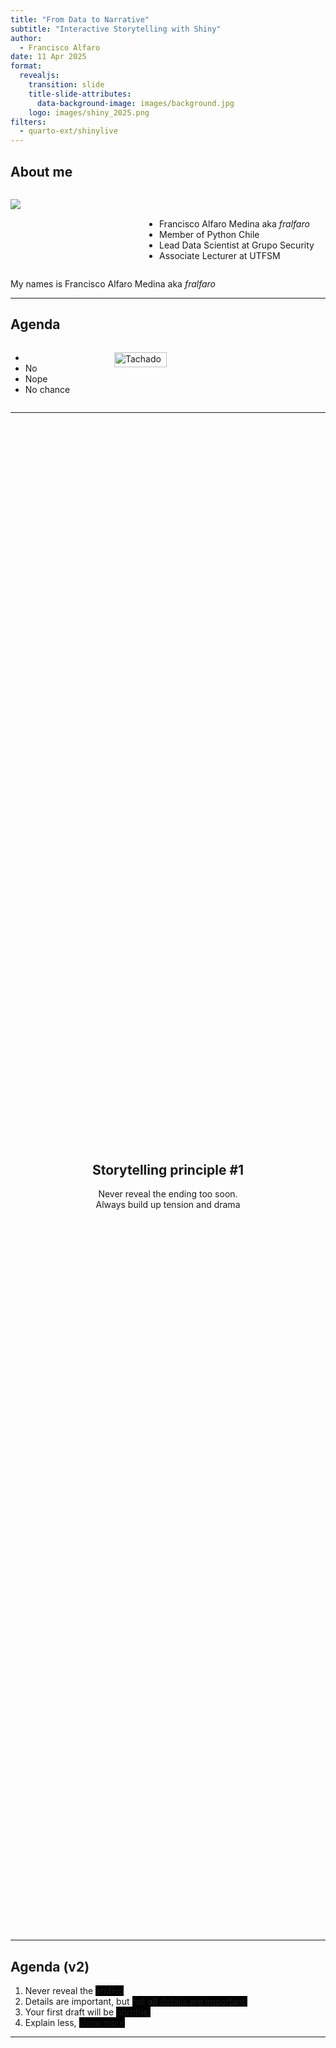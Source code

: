 ```yaml
---
title: "From Data to Narrative"
subtitle: "Interactive Storytelling with Shiny"
author: 
  - Francisco Alfaro
date: 11 Apr 2025
format: 
  revealjs:
    transition: slide
    title-slide-attributes: 
      data-background-image: images/background.jpg
    logo: images/shiny_2025.png
filters:
  - quarto-ext/shinylive
---
```


## About me {background-image="images/background.jpg" background-opacity="0.25"}

::: columns
::: {.column width="40%"}
![](images/fralfaro.png){fig-align="center"}
:::
::: {.column width="60%"}
&#32;<br>

* Francisco Alfaro Medina aka *fralfaro*
* Member of Python Chile
* Lead Data Scientist at Grupo Security  
* Associate Lecturer at UTFSM
:::
:::

::: {.notes}
My names is Francisco Alfaro Medina aka *fralfaro*

:::



------------------------------------------------------------------------


## Agenda {background-image="images/background.jpg" background-opacity="0.25"}

::: columns
::: {.column .incremental width="30%"}
-   

* No
* Nope
* No chance
  
:::

::: {.column .fragment width="70%"}
<img src="images/neg.png" alt="Tachado" style="width: 50%; height: auto;"/>
:::
:::

------------------------------------------------------------------------

##  {background-image="images/background.jpg" background-opacity="0.25"}

::: {style="display: flex; justify-content: center; align-items: center; height: 60vh; flex-direction: column; text-align: center;"}
::: callout-note
## Storytelling principle #1

Never reveal the ending too soon.  
[Always build up tension and drama]{.fragment}
:::
:::

------------------------------------------------------------------------

## Agenda (v2) {background-image="images/background.jpg" background-opacity="0.25"}

::: incremental
1. Never reveal the [ending]{style="background-color:black;"}  
2. Details are important, but [not **all** details are important.]{style="background-color:black;"}  
3. Your first draft will be [horrible.]{style="background-color:black;"}  
4. Explain less, [show more]{style="background-color:black;"}
:::

------------------------------------------------------------------------

##  {background-image="images/background_slides3.png" background-opacity="0.3"}

::: {style="display: flex; justify-content: center; align-items: center; height: 60vh; flex-direction: column; text-align: center;"}
[Storytelling]{style="font-size: 1em"}  

[Why Storytelling?]{style="font-size: 1.5em"}
:::

------------------------------------------------------------------------

## What is Storytelling? {background-image="images/background.jpg" background-opacity="0.25"}

::: columns
::: {.column width="50%"}
![](images/cave.jpg){fig-align="center" width="90%"}
:::

::: {.column .fragment width="50%"}
![](images/fire.jpg){fig-align="center" width="100%"}
:::
:::

. . .

::: {style="text-align: center; "}
🔥 **Stories** are the first human technology.
:::

------------------------------------------------------------------------

## Ohh, those hackable brains {background-image="images/background.jpg" background-opacity="0.25"}

<br>

::: columns
::: {.column width="50%"}
![](images/storytelling/sketplanation.png){fig-align="center" width="90%"}\
*Peak-End Rule*
:::

::: {.column .fragment width="50%"}
![](images/storytelling/got.jpg){fig-align="center" width="100%"}\
*Game of Thrones Rating, by Kelvin Neo*
:::
:::

------------------------------------------------------------------------

## Narrative {background-image="images/background.jpg" background-opacity="0.25"}

::: columns
::: {.column width="60%"}
<br><br> Use **Storytelling tricks** (narrative) to create presentations that will be **remembered** and make an **impact**  
:::

::: {.column .fragment width="40%"}
![](images/emotions.png){fig-align="center"}
:::
:::

. . .

::: {style="text-align: center;"}
🎭 Emotions inspire action
:::

------------------------------------------------------------------------

## The best example {background-image="images/background.jpg" background-opacity="0.25"}

::: columns
::: {.column .fragment width="30%" fragment-index="1"}
![](images/storytelling/spotify1.png){fig-align="center"}
:::

::: {.column .center width="40%"}
<br><br> How to make millions of people share statistics on social media?
:::

::: {.column .fragment width="30%" fragment-index="1"}
![](images/storytelling/spotify2.png){fig-align="center"}
:::
:::

------------------------------------------------------------------------

##  {background-image="images/background_slides3.png" background-opacity="0.3"}

::: {style="display: flex; justify-content: center; align-items: center; height: 60vh; flex-direction: column; text-align: center;"}
[Data Storytelling]{style="font-size: 1em"}

[Tool #1: Visualization]{style="font-size: 1.5em"}
:::

------------------------------------------------------------------------

##  {background-image="images/background.jpg" background-opacity="0.25"}

::: {style="display: flex; justify-content: center; align-items: center; height: 60vh; flex-direction: column; text-align: center;"}
::: callout-note
## Storytelling principle #2

Details matter, [but not **all** details are important.]{.fragment}
:::
:::

------------------------------------------------------------------------

## Examples {background-image="images/background.jpg" background-opacity="0.25"}

::: columns  
::: {.column width="50%"}  
![](images/dst_before.png){fig-align="center"} *🔢 Don't share numbers*  
:::  

::: {.column .fragment width="50%"}  
![](images/dst_after.png){fig-align="center"} *🪶 Share a story*  
:::  
:::

. . .

<br><br> [(C) Storytelling with Data, by Cole Nussbaumer Knaflic.]{style="font-size: 0.75em; color: gray"}

------------------------------------------------------------------------

## Best Charts for your Data {background-image="images/background.jpg" background-opacity="0.25"}


::: r-stack
<br>

![](images/storytelling/plot1.png){.fragment .fade-in-then-out fig-align="left"}

![](images/storytelling/plot2.png){.fragment fig-align="right"}
:::

. . .

[(C) Essential chart types for data visualization, por Atlassian.]{style="font-size: 0.75em; color: gray"}

------------------------------------------------------------------------

##  {background-image="images/background_slides3.png" background-opacity="0.3"}

::: {style="display: flex; justify-content: center; align-items: center; height: 60vh; flex-direction: column; text-align: center;"}
[Data Storytelling]{style="font-size: 1em"}

[Tool #2: AI]{style="font-size: 1.5em"}
:::

------------------------------------------------------------------------

##  {background-image="images/background.jpg" background-opacity="0.25"}

::: {style="display: flex; justify-content: center; align-items: center; height: 60vh; flex-direction: column; text-align: center;"}
::: callout-note

## Storytelling principle #3

Your first draft will [**always** be horrible.]{.fragment} 
:::
:::

------------------------------------------------------------------------

## Examples {background-image="images/background.jpg" background-opacity="0.25"}

<br>

::: columns
::: {.column width="50%"}
![](images/gh_before.png){fig-align="center"}
:::

::: {.column .fragment width="50%"}
![](images/gh_after.png){fig-align="center"}
:::
:::

. . .

::: {style="text-align: center;"}
🥱 1° version $<$ ... $<$ 😊 last version
:::

------------------------------------------------------------------------

## Using AI Chatbots to: {background-image="images/background.jpg" background-opacity="0.25"}

::: columns  
::: {.column width="65%"}  
<br>  

-   Create customized templates  
-   Automate content structure  
-   Save time on design  
-   Adapt to style and preferences  
:::

::: {.column .fragment width="35%"}
![](images/ai/template.png){fig-align="center"}
:::
:::

------------------------------------------------------------------------

## 💡 Chatbots A.I. - Ideas {background-image="images/background.jpg" background-opacity="0.25"}

::: columns
::: {.column width="60%"}
<br>

-   [ChatGPT (OpenAI)](https://openai.com/chatgpt/)
-   [Gemini (Google DeepMind)](https://deepmind.google/gemini/)
-   [Meta AI (Meta)](https://ai.meta.com/)
-   [Mistral (Mistral)](https://www.mistral.ai/)
:::

::: {.column width="40%"}
<img src="images/ai/ai_ideas.png" alt="Asistentes Virtuales" style="width: 100%; border-radius: 10px;"/>
:::
:::

------------------------------------------------------------------------

## Using AI Chatbots for: {background-image="images/background.jpg" background-opacity="0.25"}

::: columns  
::: {.column width="60%"}  
<br>  

-   Analogies and examples  
-   Better translations  
-   Prompts to create images  
-   Don't search for images, create them!  
:::

::: {.column .fragment width="40%"}
![](images/ai/choice.jpeg){fig-align="center"}
:::
:::

------------------------------------------------------------------------

## 💡 Chatbots A.I. - Images {background-image="images/background.jpg" background-opacity="0.25"}

::: columns
::: {.column width="60%"}
<br>

-   [Canva + Magic Studio](https://www.canva.com/magic/)
-   [Microsoft Designer](https://designer.microsoft.com/)
-   [Napkin AI](https://www.napkin.one/)
-   [Midjourney](https://www.midjourney.com/)
:::

::: {.column width="40%"}
<img src="images/ai/ai_images.png" alt="Asistentes Virtuales" style="width: 100%; border-radius: 10px;"/>
:::
:::

------------------------------------------------------------------------

##  {background-image="images/background_slides3.png" background-opacity="0.3"}

::: {style="display: flex; justify-content: center; align-items: center; height: 60vh; flex-direction: column; text-align: center;"}
[Data Storytelling]{style="font-size: 1em"}

[Tool #3: Presentation]{style="font-size: 1.5em"}
:::


------------------------------------------------------------------------

##  {background-image="images/background.jpg" background-opacity="0.25"}

::: {style="display: flex; justify-content: center; align-items: center; height: 60vh; flex-direction: column; text-align: center;"}
::: callout-note
## Storytelling principle #4

[Explain less]{style="color: red"}, [show more.]{.fragment style="color: green"} 


:::
:::

------------------------------------------------------------------------

## [Explain less]{style="color: red"}, [show more]{style="color: green"} {background-image="images/background.jpg" background-opacity="0.25"}

<br>

```r
categories <- c("Yes", "No")
values <- c(75, 25)
colors <- c("lightblue", "salmon")
barplot(
  values, names.arg = categories, col = colors, 
  main = "😊 Do you like the presentation so far? 😊", cex.main = 0.9)
```

. . . 


```r
categories <- c("Yes", "No")
values <- c(75, 25)
colors <- c("lightblue", "salmon")
par(mfrow = c(2, 1), mar = c(1, 2, 1, 1),  oma = c(1, 8, 1, 3)   )
barplot(values, names.arg = categories, col = colors, main = "😊 Do you like the presentation so far? 😊", cex.main = 0.9)
```


------------------------------------------------------------------------

## Quarto {background-image="images/background.jpg" background-opacity="0.25"}

::: columns
::: {.column width="60%"}
<br><br>

[Quarto](https://quarto.org/) is an open system for scientific publications with markdown and interactive code (Python/R).
:::

::: {.column width="40%"}
![](images/quarto/quarto2.png)
:::
:::

------------------------------------------------------------------------

##  {background-image="images/background.jpg" background-opacity="0.25"}

::: columns
::: {.column width="40%"}
[Código: example.qmd]{style="font-size: 0.5em; color: gray"}

```         
---
title: "Habits"
author: "John Doe"
format:
  revealjs:
    transition: fade
    theme: black
    toc: true
    center: true
---

## Getting up

- Turn off alarm
- Get out of bed

---

## Going to sleep 
::: { .incremental }

- Get in bed
- Count sheep

:::
```
:::

::: {.column width="60%"}
[Slides: example.html]{style="font-size: 0.5em; color: gray"}

```{=html}
<iframe width=600 height=400 src="images/quarto/quarto_min.html"></iframe>
```
:::
:::

------------------------------------------------------------------------

## Examples {background-image="images/background.jpg" background-opacity="0.25"}

::: panel-tabset
## Code

```r
categories <- c("Yes", "No")
values <- c(75, 25)
colors <- c("lightblue", "salmon")
barplot(
  values, names.arg = categories, col = colors, 
  main = "😊 Do you like the presentation so far? 😊", cex.main = 0.9
)
```

## Plot

```r
categories <- c("Yes", "No")
values <- c(75, 25)
colors <- c("lightblue", "salmon")
barplot(values, names.arg = categories, col = colors, main = "😊 Do you like the presentation so far? 😊", cex.main = 0.9)
```
:::

------------------------------------------------------------------------

## Quarto Extensions {background-image="images/background.jpg" background-opacity="0.25"}

<br>

[Extensions](https://quarto.org/docs/extensions/) are a powerful tool to modify and extend the behavior of Quarto.

::: {style="text-align: center;"}
<img src="images/quarto/quarto-extensions.png" alt="Tachado" style="width: 70%; border-radius: 10px;"/>
:::

------------------------------------------------------------------------

## 🌐 Quarto WebR {background-image="images/background.jpg" background-opacity="0.25"}

::: columns
::: {.column width="60%"}
<br>

1.  [WebR](https://docs.r-wasm.org/webr/latest/): Run R code in the browser, no installation required.

    ```bash
    # To install WebR in your environment
    remotes::install_github("attiyap/WebR")
    ```

2.  [Pyodide](https://quarto.thecoatlessprofessor.com/pyodide/): Same, but for Python.

    ```bash
    # To install Pyodide
    pip install pyodide
    ```
:::

::: {.column width="40%"}
![](images/quarto/webr.png)
:::
:::

------------------------------------------------------------------------

## Examples {background-image="images/background.jpg" background-opacity="0.25"}

::: panel-tabset
## WebR - ex1

```webr-r
x <- c(1, 2, 3, 4, 5)
y <- c(2, 4, 6, 8, 10)
par(mfrow = c(2, 1), mar = c(1, 1, 1, 1),  oma = c(1, 10, 1, 1)   )
plot(x, y, type="o", col="blue", pch=16, lwd=2, xlab="", ylab="", main="Simple Line Plot")
```

## WebR - ex2

```webr-r
categories <- c("Yes", "No")
values <- c(75, 25)
colors <- c("lightblue", "salmon")
par(mfrow = c(2, 1), mar = c(1, 2, 1, 1),  oma = c(1, 8, 1, 3)   )
barplot(values, names.arg = categories, col = colors, main = "😊 Do you like the presentation so far? 😊", cex.main = 0.9)
```

:::

------------------------------------------------------------------------

## Shiny {background-image="images/background.jpg" background-opacity="0.25"}

::: columns
::: {.column width="60%"}
<br><br>

[Shiny](https://shiny.posit.co/) is an R package that allows you to easily create interactive web applications using R (also available for Python).
:::

::: {.column width="40%"}
![](images/quarto/shiny.png)
:::
:::

------------------------------------------------------------------------

## Shiny {background-image="images/background.jpg" background-opacity="0.25"}

<br>

![](https://shiny.posit.co/r/articles/improve/debugging/kmeans-showcase.gif){width="80%"}

------------------------------------------------------------------------

## 🌐 Quarto Shinylive {background-image="images/background.jpg" background-opacity="0.25"}

::: columns
::: {.column width="60%"}
<br>

Code to deploy **Shiny** applications that run entirely in the browser, using **Pyodide** and **webR** (Python and R compiled to WebAssembly).
:::

::: {.column width="40%"}
![](images/quarto/shinylive.png)
:::
:::

. . . 

> 🌐 [Shinylive in R](https://shinylive.io/r/examples/), 🐍 [Shinylive in Python](https://shinylive.io/py/examples/)

------------------------------------------------------------------------

## Quarto & Shiny {background-image="images/background.jpg" background-opacity="0.25"}

```shinylive-python
#| standalone: true
#| viewerHeight: 550

from shiny import App, ui, render, reactive
import matplotlib.pyplot as plt
import io
import base64

# Function to generate the plot dynamically based on input values
def create_plot(yes_value, no_value):
    categories = ['Yes', 'No']
    values = [yes_value, no_value]

    fig, ax = plt.subplots(figsize=(10, 3))
    ax.bar(categories, values, color=['lightblue', 'salmon'])
    ax.set_title('😊 Do you like the presentation so far? 😊')

    # Convert the image to base64 for display in Shiny
    buf = io.BytesIO()
    plt.savefig(buf, format="png")
    plt.close(fig)
    buf.seek(0)
    encoded_image = base64.b64encode(buf.getvalue()).decode()
    return f'<img src="data:image/png;base64,{encoded_image}" style="max-width:100%;">'

# UI definition
app_ui = ui.page_fluid(
    ui.h2("Interactive Survey"),
    
    # Sliders to change values dynamically
    ui.input_slider("yes_value", "Yes responses:", min=0, max=50, value=20),
    ui.input_slider("no_value", "No responses:", min=0, max=50, value=10),
    
    # Output area for the plot
    ui.output_ui("plot_output")
)

# Server function
def server(input, output, session):
    @output
    @render.ui
    def plot_output():
        return ui.HTML(create_plot(input.yes_value(), input.no_value()))

# Create the Shiny app
app = App(app_ui, server)

```

------------------------------------------------------------------------

## 🔗 Useful Links {background-image="images/background.jpg" background-opacity="0.25"}

::: columns
::: {.column width="60%" .incremental}

<br>

- 🎥 **YouTube Videos**: 
  - [Reproducible Data Science: WebR + Shinylive](https://www.youtube.com/watch?v=dummy_link)
  - [George Stagg | Posit](https://github.com/georgestagg) 


- 📖 **More about webR and Shinylive**: 
  - [WebR Documentation](https://docs.r-wasm.org/webr/v0.3.2/)
  - [Shinylive Documentation](https://quarto-ext.github.io/shinylive/)



:::

::: {.column width="40%"}
<br>
![](images/quarto/rwasm.png)
:::
:::


------------------------------------------------------------------------


## Agenda (v2) {background-image="images/background.jpg" background-opacity="0.25"}

::: incremental
1. Never reveal the [**ending**]{.fragment style="color:grey;"}  
2. Details are important, but [not **all** details are important]{.fragment style="color:grey;"}  
3. Your first draft will be [**horrible**]{.fragment style="color:grey;"}  
4. Explain less, [**show more**]{.fragment style="color:grey;"}
:::

::: notes
Opción 2: Una agenda misteriosa.
:::

------------------------------------------------------------------------

## 🎉 Thank You for Participating! {background-image="images/background.jpg" background-opacity="0.25"}

::: columns  
::: {.column width="50%"}  
<br>  

❓ Questions?  

👏 Fill out the [survey](https://forms.gle/roKy9m8pfSANAkHJ8)  

🥳 Thank You Again!  
:::  

::: {.column width="50%" align="center"}  
![](images/qr_shinyconf.png){width="400"}  
:::  
:::  

> 🔗 Our Website: [seth-nut.github.io/resources](https://seth-nut.github.io/resources/).

```{=html}
<style>
/* Ajusta el tamaño del título y subtítulo */
.reveal .slides h1 {
  font-size: 2em; /* Tamaño más pequeño para el título */
}

.reveal .slides h2 {
  font-size: 1.5em; /* Tamaño más pequeño para el subtítulo */
}

/* Ajusta el tamaño del texto en los párrafos */
.reveal .slides p {
  font-size: 0.8em; /* Texto más pequeño */
}

/* Ajusta el tamaño de las tablas */
.reveal .slides table {
  font-size: 0.8em; /* Tamaño de fuente más pequeño en las tablas */
  width: 90%; /* Ajusta el ancho de la tabla */
  margin: 0 auto; /* Centra la tabla */
}

/* Ajusta el tamaño de los bullets */
.reveal .slides ul {
  font-size: 0.8em; /* Tamaño de fuente más pequeño en los bullets */

}

.reveal .slide-logo {
   max-height: 1em !important;
}


</style>
```